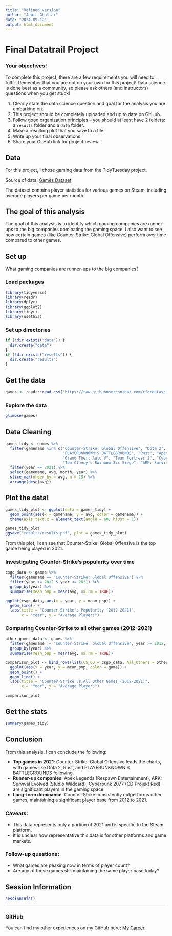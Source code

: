 ```yaml
---
title: "Refined_Version"
author: "Jabir Ghaffar"
date: "2024-09-12"
output: html_document
---
```



# Final Datatrail Project

### Your objectives!

To complete this project, there are a few requirements you will need to fulfill. Remember that you are not on your own for this project! Data science is done best as a community, so please ask others (and instructors) questions when you get stuck!

1. Clearly state the data science question and goal for the analysis you are embarking on.
2. This project should be completely uploaded and up to date on GitHub.
3. Follow good organization principles – you should at least have 2 folders: a `results` folder and a `data` folder.
4. Make a resulting plot that you save to a file.
5. Write up your final observations.
6. Share your GitHub link for project review.

## Data

For this project, I chose gaming data from the TidyTuesday project.

Source of data: [Games Dataset](https://github.com/rfordatascience/tidytuesday/blob/master/data/2021/2021-03-16/readme.md#gamescsv)

The dataset contains player statistics for various games on Steam, including average players per game per month.

## The goal of this analysis

The goal of this analysis is to identify which gaming companies are runner-ups to the big companies dominating the gaming space. I also want to see how certain games (like Counter-Strike: Global Offensive) perform over time compared to other games.

## Set up

What gaming companies are runner-ups to the big companies?

### Load packages

```r
library(tidyverse)
library(readr)
library(dplyr)
library(ggplot2)
library(tidyr)
library(usethis)
```

### Set up directories

```r
if (!dir.exists("data")) {
  dir.create("data")
}
if (!dir.exists("results")) {
  dir.create("results")
}
```

## Get the data

```r
games <- readr::read_csv('https://raw.githubusercontent.com/rfordatascience/tidytuesday/master/data/2021/2021-03-16/games.csv')
```

### Explore the data

```r
glimpse(games)
```

## Data Cleaning

```r
games_tidy <- games %>%
  filter(gamename %in% c("Counter-Strike: Global Offensive", "Dota 2", 
                         "PLAYERUNKNOWN'S BATTLEGROUNDS", "Rust", "Apex Legends",
                         "Grand Theft Auto V", "Team Fortress 2", "Cyberpunk 2077",
                         "Tom Clancy's Rainbow Six Siege", "ARK: Survival Evolved")) %>%
  filter(year == 2021) %>%
  select(gamename, avg, month, year) %>%
  slice_max(order_by = avg, n = 15) %>%
  arrange(desc(avg))
```

## Plot the data!

```r
games_tidy_plot <- ggplot(data = games_tidy) + 
  geom_point(aes(x = gamename, y = avg, color = gamename)) +
  theme(axis.text.x = element_text(angle = 60, hjust = 1))

games_tidy_plot
ggsave("results/results.pdf", plot = games_tidy_plot)
```

From this plot, I can see that Counter-Strike: Global Offensive is the top game being played in 2021.

### Investigating Counter-Strike's popularity over time

```r
csgo_data <- games %>%
  filter(gamename == "Counter-Strike: Global Offensive") %>%
  filter(year >= 2012 & year <= 2021) %>%
  group_by(year) %>%
  summarise(mean_pop = mean(avg, na.rm = TRUE))

ggplot(csgo_data, aes(x = year, y = mean_pop)) +
  geom_line() +
  labs(title = "Counter-Strike's Popularity (2012-2021)",
       x = "Year", y = "Average Players")
```

### Comparing Counter-Strike to all other games (2012-2021)

```r
other_games_data <- games %>%
  filter(gamename != "Counter-Strike: Global Offensive", year >= 2012, year <= 2021) %>%
  group_by(year) %>%
  summarise(mean_pop = mean(avg, na.rm = TRUE))

comparison_plot <- bind_rows(list(CS_GO = csgo_data, All_Others = other_games_data), .id = "game") %>%
  ggplot(aes(x = year, y = mean_pop, color = game)) +
  geom_point() +
  geom_line() +
  labs(title = "Counter-Strike vs All Other Games (2012-2021)",
       x = "Year", y = "Average Players")

comparison_plot
```

## Get the stats

```r
summary(games_tidy)
```

## Conclusion

From this analysis, I can conclude the following:

- **Top games in 2021**: Counter-Strike: Global Offensive leads the charts, with games like Dota 2, Rust, and PLAYERUNKNOWN'S BATTLEGROUNDS following.
- **Runner-up companies**: Apex Legends (Respawn Entertainment), ARK: Survival Evolved (Studio Wildcard), Cyberpunk 2077 (CD Projekt Red) are significant players in the gaming space.
- **Long-term dominance**: Counter-Strike consistently outperforms other games, maintaining a significant player base from 2012 to 2021.
  
### Caveats:
- This data represents only a portion of 2021 and is specific to the Steam platform.
- It is unclear how representative this data is for other platforms and game markets.

### Follow-up questions:
- What games are peaking now in terms of player count?
- Are any of these games still maintaining the same player base today?

## Session Information

```r
sessionInfo()
```

---

### **GitHub**

You can find my other experiences on my GitHub here: [My Career](https://github.com/jabirG/My-Career).
